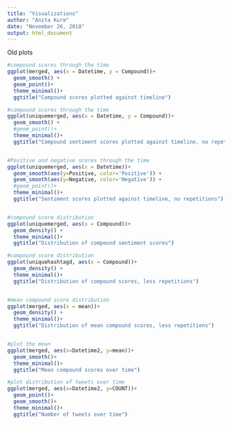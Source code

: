 ```yaml
---
title: "Visualizations"
author: "Anita Kurm"
date: "November 26, 2018"
output: html_document
---
```


Old plots

```r
#compound scores through the time
ggplot(merged, aes(x = Datetime, y = Compound))+
  geom_smooth() +
  geom_point()+
  theme_minimal()+
  ggtitle("Compound scores plotted against timeline")

#compound scores through the time
ggplot(uniquemerged, aes(x = Datetime, y = Compound))+
  geom_smooth() +
  #geom_point()+
  theme_minimal()+
  ggtitle("Compound sentiment scores plotted against timeline, no repetitions")


#Positive and negative scores through the time
ggplot(uniquemerged, aes(x = Datetime))+
  geom_smooth(aes(y=Positive, color='Positive')) +
  geom_smooth(aes(y=Negative, color='Negative')) +
  #geom_point()+
  theme_minimal()+
  ggtitle("Sentiment scores plotted against timeline, no repetitions")


#compound score distribution
ggplot(uniquemerged, aes(x = Compound))+
  geom_density() + 
  theme_minimal()+
  ggtitle("Distribution of compound sentiment scores")

#compound score distribution
ggplot(uniquehashtagd, aes(x = Compound))+
  geom_density() + 
  theme_minimal()+
  ggtitle("Distribution of compound scores, less repetitions")


#mean compound score distribution
ggplot(merged, aes(x = mean))+
  geom_density() + 
  theme_minimal()+
  ggtitle("Distribution of mean compound scores, less repetitions")


#plot the mean
ggplot(merged, aes(x=Datetime2, y=mean))+
  geom_smooth()+
  theme_minimal()+
  ggtitle("Mean compound scores over time")

#plot distribution of tweets over time
ggplot(merged, aes(x=Datetime2, y=COUNT))+
  geom_point()+
  geom_smooth()+
  theme_minimal()+
  ggtitle("Number of tweets over time")
```

